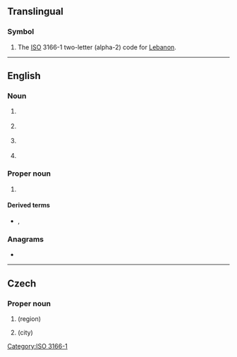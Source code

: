 {{also|lb|.lb|℔}}
==Translingual==

===Symbol===
{{head|mul|symbol}}
# The [[ISO]] 3166-1 two-letter (alpha-2) code for [[Lebanon]].

[[Category:ISO 3166-1]]

----

==English==

===Noun===
{{en-noun}}

# {{lb|en|soccer}} {{initialism of|left back|lang=en}}
# {{lb|en|American football}} {{initialism of|linebacker|lang=en}}
# {{lb|en|military}} {{initialism of|local board|lang=en}}<!--local draft board-->
# {{lb|en|pathology}} {{initialism of|Lewy body|lang=en}}

===Proper noun===
{{en-proper noun}}

# {{lb|en|attributive}} {{initialism of|[[Langmuir]]–[[Blodgett]]|lang=en}}

====Derived terms====
* {{l|en|LB film}}, {{l|en|LB trough}}

===Anagrams===
* {{anagrams|en|a=bl|B/L|BL}}

----

==Czech==

===Proper noun===
{{en-proper noun}}

# {{abbr of|lang=cs|[[Liberec]]|nodot=1}} (region)
# {{abbr of|lang=cs|[[Liberec]]|nodot=1}} (city)